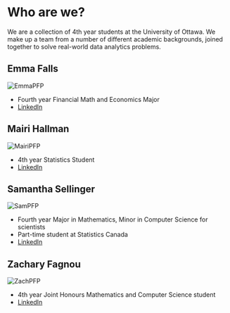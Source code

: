 # Who are we?

We are a collection of 4th year students at the University of Ottawa. We make up a team from a number of different academic backgrounds, joined together to solve real-world data analytics problems.

## Emma Falls

![EmmaPFP](./photos/EmmaPFP.jpg)

- Fourth year Financial Math and Economics Major
- [LinkedIn](https://www.linkedin.com/in/emmafalls/)

## Mairi Hallman

![MairiPFP](./photos/MairiPFP.jpg)
- 4th year Statistics Student
- [LinkedIn]()

## Samantha Sellinger

![SamPFP](./photos/SamPFP.jpg)

- Fourth year Major in Mathematics, Minor in Computer Science for scientists
- Part-time student at Statistics Canada 
- [LinkedIn](https://www.linkedin.com/in/samantha-sellinger-6a636a2b8/?utm_source=share&utm_campaign=share_via&utm_content=profile&utm_medium=ios_app)

## Zachary Fagnou

![ZachPFP](./photos/ZachPFP.jpg)

- 4th year Joint Honours Mathematics and Computer Science student
- [LinkedIn](https://www.linkedin.com/in/zachary-fagnou/)
